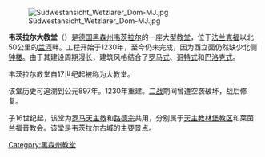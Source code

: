 {{Expand language|de|date=2018年8月}}
{{Unreferenced|time=2018-08-29T00:29:47+00:00}}

[[Image:Südwestansicht_Wetzlarer_Dom-MJ.jpg|thumb]]

'''韦茨拉尔大教堂'''（{{lang-de|'''''Wetzlarer Dom'''''}}）是[[德国|德国]][[黑森州|黑森州]][[韦茨拉尔|韦茨拉尔]]的一座大型[[教堂|教堂]]，位于[[法兰克福|法兰克福]]以北50公里的[[兰河_(德国)|兰河]]畔。工程开始于1230年，至今仍未完成，因为西立面仍然缺少北侧[[鐘樓_(西式)|钟楼]]。由于其建设周期漫长，建筑风格结合了[[罗马式建筑|罗马式]]、[[哥特式建筑|哥特式]]和[[巴洛克式建筑|巴洛克式]]。

韦茨拉尔教堂自17世纪起被称为大教堂。

该堂历史可追溯到公元897年。1230年重建。[[二战|二战]]期间曾遭空袭破坏，战后修复。

子16世纪起，该堂为[[罗马天主教|罗马天主教]]和[[路德宗|路德宗]]共用，分别属于[[天主教林堡教区|天主教林堡教区]]和莱茵兰福音教会。该堂是韦茨拉尔古城的主要景点。

{{coord|50|33|21|N|8|30|07|E|region:DE_type:landmark_source:dewiki|display=title}}
{{Normdaten}}
{{DEFAULTSORT:Wetzlarer Dom}}
[[Category:黑森州教堂|Category:黑森州教堂]]